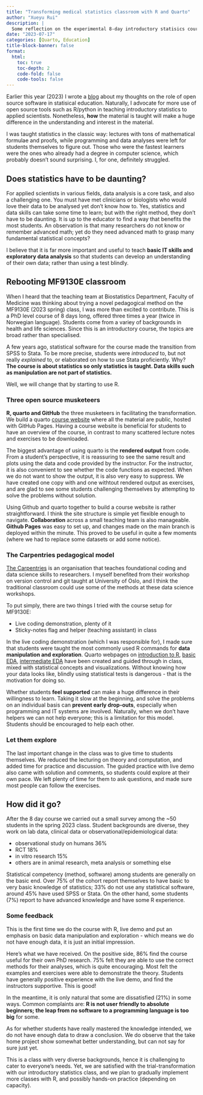 ```yaml
---
title: "Transforming medical statistics classroom with R and Quarto"
author: "Xueyu Rui"
description: |
  Some reflection on the experimental 8-day introductory statisics course with *new* teaching methods. Visit the course website [here](https://ocbe-uio.github.io/teaching_mf9130e/).
date: "2023-07-17"
categories: [Quarto, Education]
title-block-banner: false
format: 
  html:
    toc: true
    toc-depth: 2
    code-fold: false
    code-tools: false
---
```


Earlier this year (2023) I wrote a [blog](https://chizapoth.github.io/blog/blog_20230112_roche_opensource/) about my thoughts on the role of open source software in statisical education. Naturally, I advocate for more use of open source tools such as R/python in teaching introductory statistics to applied scientists. Nonetheless, **how** the material is taught will make a huge difference in the understanding and interest in the material.

I was taught statistics in the classic way: lectures with tons of mathematical formulae and proofs, while programming and data analyses were left for students themselves to figure out. Those who were the fastest learners were the ones who already had a degree in computer science, which probably doesn't sound surprising. I, for one, definitely struggled.


## Does statistics have to be daunting?

For applied scientists in various fields, data analysis is a core task, and also a challenging one. You must have met clinicians or biologists who would love their data to be analysed yet don't know how to. Yes, statistics and data skills can take some time to learn; but with the right method, they don't have to be daunting. It is up to the educator to find a way that benefits the most students. An observation is that many researchers do not know or remember advanced math; yet do they need advanced math to grasp many fundamental statistical concepts? 

I believe that it is far more important and useful to teach **basic IT skills and exploratory data analysis** so that students can develop an understanding of their own data; rather than using a test blindly.  

## Rebooting MF9130E classroom

When I heard that the teaching team at Biostatistics Department, Faculty of Medicine was thinking about trying a novel pedagogical method on the MF9130E (2023 spring) class, I was more than excited to contribute. This is a PhD level course of 8 days long, offered three times a year (twice in Norwegian language). Students come from a variey of backgrounds in health and life sciences. Since this is an introductory course, the topics are broad rather than specialised.

A few years ago, statistical software for the course made the transition from SPSS to Stata. To be more precise, students were *introduced* to, but not really *explained* to, or elaborated on how to use Stata proficiently. Why? **The course is about statistics so only statistics is taught. Data skills such as manipulation are not part of statistics. **

Well, we will change that by starting to use R. 


### Three open source musketeers 

**R, quarto and GitHub** the three musketeers in facilitating the transformation. We build a quarto [course website](https://ocbe-uio.github.io/teaching_mf9130e/) where all the material are public, hosted with GitHub Pages. Having a course website is beneficial for students to have an overview of the course, in contrast to many scattered lecture notes and exercises to be downloaded. 

The biggest advantage of using quarto is the **rendered output** from code. From a student's perspective, it is reassuring to see the same result and plots using the data and code provided by the instructor. For the instructor, it is also convenient to see whether the code functions as expected. When we do not want to show the output, it is also very easy to suppress. We have created one copy with and one withtout rendered output as exercises, and are glad to see some students challenging themselves by attempting to solve the problems without solution.

Using Github and quarto together to build a course website is rather straightforward. I think the site structure is simple yet flexible enough to navigate. **Collaboration** across a small teaching team is also manageable. **Github Pages** was easy to set up, and changes made on the main branch is deployed within the minute. This proved to be useful in quite a few moments (where we had to replace some datasets or add some notice).


### The Carpentries pedagogical model

[The Carpentries](https://carpentries.org/index.html) is an organisation that teaches foundational coding and data science skills to researchers. I myself benefited from their workshop on version control and git taught at University of Oslo, and I think the traditional classroom could use some of the methods at these data science workshops. 

To put simply, there are two things I tried with the course setup for MF9130E:

* Live coding demonstration, plenty of it
* Sticky-notes flag and helper (teaching assistant) in class

In the live coding demonstration (which I was responsible for), I made sure that students were taught the most commonly used R commands for **data manipulation and exploration**. Quarto webpages on [introduction to R](https://ocbe-uio.github.io/teaching_mf9130e/lab/lab_intro_r.html), [basic EDA](https://ocbe-uio.github.io/teaching_mf9130e/lab/lab_eda_part1.html), [intermediate EDA](https://ocbe-uio.github.io/teaching_mf9130e/lab/lab_eda_part2.html) have been created and guided through in class, mixed with statistical concepts and visualizations. Without knowing how your data looks like, blindly using statistical tests is dangerous - that is the motivation for doing so. 

Whether students **feel supported** can make a huge difference in their willingness to learn. Taking it slow at the beginning, and solve the problems on an individual basis can **prevent early drop-outs**, especially when programming and IT systems are involved. Naturally, when we don't have helpers we can not help everyone; this is a limitation for this model. Students should be encouraged to help each other.


### Let them explore

The last important change in the class was to give time to students themselves. We reduced 
the lecturing on theory and computation, and added time for practice and discussion. The guided practice with live demo also came with solution and comments, so students could explore at their own pace. We left plenty of time for them to ask questions, and made sure most people can follow the exercises.


## How did it go?

After the 8 day course we carried out a small survey among the ~50 students in the spring 2023 class. Student backgrounds are diverse, they work on lab data, clinical data or observational/epidemiological data:

* observational study on humans 36%
* RCT 18%
* in vitro research 15%
* others are in animal research, meta analysis or something else

Statistical competency (method, software) among students are generally on the basic end. Over 75% of the cohort report themselves to have basic to very basic knowledge of statistics; 33% do not use any statistical software, around 45% have used SPSS or Stata. On the other hand, some students (7%) report to have advanced knowledge and have some R experience.

### Some feedback

This is the first time we do the course with R, live demo and put an emphasis on basic data manipulation and exploration - which means we do not have enough data, it is just an initial impression.

Here's what we have received. On the positive side, 86% find the course useful for their own PhD research. 75% felt they are able to use the correct methods for their analyses, which is quite encouraging. Most felt the examples and exercises were able to demonstrate the theory. Students have generally positive experience with the live demo, and find the instructors supportive. This is good!

In the meantime, it is only natural that some are dissatisfied (21%) in some ways. Common complaints are: **R is not user friendly to absolute beginners; the leap from no software to a programming language is too big** for some. 

As for whether students have really mastered the knowledge intended, we do not have enough data to draw a conclusion. We do observe that the take home project show somewhat better understanding, but can not say for sure just yet.

This is a class with very diverse backgrounds, hence it is challenging to cater to everyone's needs. Yet, we are satisfied with the trial-transformation with our introductory statistics class, and we plan to gradually implement more classes with R, and possibly hands-on practice (depending on capacity).



